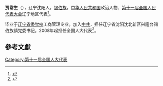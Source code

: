 '''贾常生'''（{{bd|1966年||}}），辽宁沈阳人，[[锡伯族|锡伯族]]，[[中华人民共和国|中华人民共和国]]政治人物、[[第十一届全国人民代表大会|第十一届全国人民代表大会]]辽宁地区代表<ref>{{cite web|author=新华网|title=第十一届全国人大代表|url=http://news.xinhuanet.com/ziliao/2008-03/03/content_7708230.htm?node=36628|publisher=新华网|accessdate=2014-01-07|archive-date=2014-01-10|archive-url=https://web.archive.org/web/20140110211415/http://news.xinhuanet.com/ziliao/2008-03/03/content_7708230.htm?node=36628|dead-url=no}}</ref>。

毕业于[[辽宁省委党校|辽宁省委党校]]工商管理专业。加入[[中共|中共]]，担任辽宁省沈阳沈北新区兴隆台锡伯族镇党委书记。2008年起担任全国人大代表<ref>{{cite news|title=全国人大代表信息-贾常生|url=http://210.82.31.1:8084/delegate/viewDelegate.action?dbid=110444|accessdate=2013-04-05|newspaper=全国人大网|archive-url=https://web.archive.org/web/20140306060118/http://www.npc.gov.cn/delegate/viewDelegate.action?dbid=110444|archive-date=2014-03-06|dead-url=yes}}</ref>。

==參考文獻==
{{reflist}}
[[Category:第十一届全国人大代表|Category:第十一届全国人大代表]]
